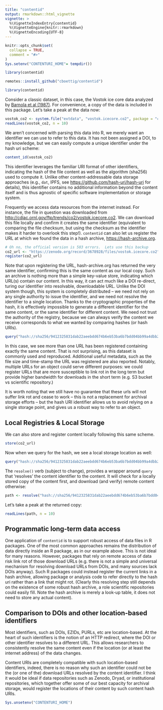 ```yaml
---
title: "contentid"
output: rmarkdown::html_vignette
vignette: >
  %\VignetteIndexEntry{contentid}
  %\VignetteEngine{knitr::rmarkdown}
  %\VignetteEncoding{UTF-8}
---
```


```r
knitr::opts_chunk$set(
  collapse = TRUE,
  comment = "#>"
)
Sys.setenv("CONTENTURI_HOME"= tempdir())

```

```r
library(contentid)
```



```r
remotes::install_github("cboettig/contentid")
```

```r
library(contentid)
```

Consider a classic dataset, in this case, the Vostok ice core data analyzed by [Barnola et al (1987)](https://doi.org/10.1038/329408a0 "Barnola, J., Raynaud, D., Korotkevich, Y. et al. Vostok ice core provides 160,000-year record of atmospheric CO2. Nature 329, 408–414 (1987)").  For convenience, a copy of the data is included in this package.  Let's take a peak at the data now:


```r
vostok_co2 <- system.file("extdata", "vostok.icecore.co2", package = "contentid")
readLines(vostok_co2, n = 10)
```

We aren't concerned with parsing this data into R, we merely want an identifier we can use to refer to this data.  It has not been assigned a DOI, to my knowledge, but we can easily compute a unique identifier under the hash uri scheme:

```r
content_id(vostok_co2)
```

This identifier leverages the familiar URI format of other identifiers, indicating the hash of the file content as well as the algorithm (sha256) used to compute it.  Unlike other content-addressable data storage approaches (e.g., `dat`, IPFS, see <https://github.com/hash-uri/hash-uri> for details), this identifier contains no additional information beyond the content itself and is thus agnostic of specific software implementation or storage system.

Frequently we access data resources from the internet instead.  For instance, the file in question was downloaded from <http://cdiac.ornl.gov/ftp/trends/co2/vostok.icecore.co2>.  We can download this file locally and confirm it creates the same identifier (equivalent to comparing the file checksum, but using the checksum as the identifier makes it harder to overlook this step!).  `contentid` can also let us register the URL at which we found the data in a hash archive, <https://hash-archive.org>. 

```r
# Oh no, the official version is 503 errors.  Lets use this backup
co2_url <- "https://zenodo.org/record/3678928/files/vostok.icecore.co2"
register(co2_url)
```

Note that upon registering the URL, hash-archive.org has returned the very same identifier, confirming this is the same content as our local copy. Such an archive is nothing more than a simple key-value store, indicating which URL(s) contain our content.  In this way, it can act much like a DOI re-direct, turing our identifier into resolvable, downloadable URL.  Unlike the DOI system though, this system is completely distributed -- we need not rely on any single authority to issue the identifier, and we need not resolve the identifier to a single location.  Thanks to the cryptographic properties of the hash, it is effectively impossible to generate a different identifier for the same content, or the same identifier for different content. We need not trust the authority of the registry, because we can always verify the content we receive corresponds to what we wanted by comparing hashes (or hash URIs).


```r
query("hash://sha256/9412325831dab22aeebdd674b6eb53ba6b7bdd04bb99a4dbb21ddff646287e37")
```

In this case, we see more than one URL has been registered containing exactly the same content. That is not surprising, as this dataset is commonly used and reproduced. Additional useful metadata, such as the file size and time-stamp the URL was registered are also reported. Notably, multiple URLs for an object could serve different purposes: we could register URLs that are more susceptible to link rot in the long term but provide higher bandwidth for downloads in the short term (e.g. S3 bucket vs scientific repository.)

It is worth noting that we still have no guarantee that these urls will not suffer link rot and cease to work -- this is not a replacement for archival storage efforts -- but the hash URI identifier allows us to avoid relying on a single storage point, and gives us a robust way to refer to an object. 

## Local Registries & Local Storage

We can also store and register content locally following this same scheme.

```r
store(co2_url)
```

Now when we query for the hash, we see a local storage location as well:

```r
query("hash://sha256/9412325831dab22aeebdd674b6eb53ba6b7bdd04bb99a4dbb21ddff646287e37")
```





The `resolve()` verb (subject to change), provides a wrapper around `query` that 'resolves' the content identifier to the content.  It will check for a locally stored copy of the content first, and download (and verify) remote content otherwise:

```r
path <- resolve("hash://sha256/9412325831dab22aeebdd674b6eb53ba6b7bdd04bb99a4dbb21ddff646287e37")
```


Let's take a peak at the returned copy:

```r
readLines(path, n = 10)
```


## Programmatic long-term data access

One application of `contentid` is to support robust access of data files in R packages.  One of the most common approaches remains the distribution of data directly inside an R package, as in our example above.  This is not ideal for many reasons.  However, packages that rely on remote access of data risk link rot of those download URLs (e.g. there is not a simple and universal mechanism for resolving download URLs from DOIs, and many sources lack DOIs anyway).  Such R packages could instead register the current links in a hash archive, allowing package or analysis code to refer directly to the hash uri rather than a link that might rot.  (Clearly this resolving step still depends on the existence of some robust hash archive, a role scientific repositories could easily fill. Note the hash archive is merely a look-up table, it does not need to store any actual content).

## Comparison to DOIs and other location-based identifiers

Most identifiers, such as DOIs, EZIDs, PURLs, etc are location-based. At the heart of such identifiers is the notion of an HTTP redirect, where the DOI or other identifier resolves to a different URL.  This allows researchers to consistently resolve the same content even if the location (or at least the internet address) of the data changes. 

Content URIs are completely compatible with such location-based identifiers, indeed, there is no reason why such an identifier could not be the (or one of the) download URLs resolved by the content identifier. I think it would be ideal if data repositories such as Zenodo, Dryad, or institutional repositories, which together offer some of our best capacity for archival storage, would register the locations of their content by such content hash URIs.  



```r
Sys.unsetenv("CONTENTURI_HOME")

```
